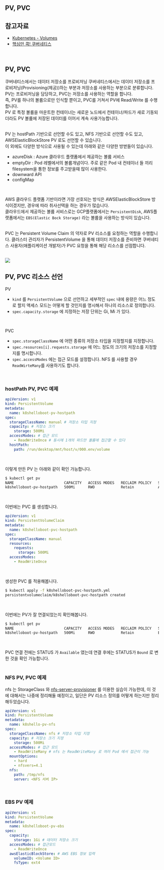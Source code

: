 ## PV, PVC

## 참고자료
- [Kubernetes - Volumes](https://kubernetes.io/docs/concepts/storage/volumes/)
- [핵심만 콕! 쿠버네티스](https://ebook-product.kyobobook.co.kr/dig/epd/ebook/E000002955305)
<br/>

## PV, PVC
쿠버네티스에서는 데이터 저장소를 프로비저닝 쿠버네티스에서는 데이터 저장소를 프로비저닝(Provisioning(제공))하는 부분과 저장소를 사용하는 부분으로 분류합니다. PV는 프로비저닝을 담당하고, PVC는 저장소를 사용하는 역할을 합니다.<br/>
즉, PV를 하나의 볼륨으로만 인식할 뿐이고, PVC를 거쳐서 PV에 Read/Write 를 수행합니다.<br/>
PV 로 특정 볼륨을 마운트한 컨테이너는 새로운 노드에서 컨테이너/파드가 새로 기동되더라도 PV 볼륨에 저장된 데이터를 이어서 계속 사용가능합니다.<br/>
<br/>

PV 는 hostPath 기반으로 선언할 수도 있고, NFS 기반으로 선언할 수도 있고, AWSElasticBlockStore PV 로도 선언할 수 있습니다.<br/>
이 외에도 다양한 방식으로 사용될 수 있는데 아래와 같은 다양한 방벋들이 있습니다.
- azureDisk : Azure 클라우드 플랫폼에서 제공하는 볼륨 서비스
- emptyDir : Pod 레벨에서의 볼륨개념이다. 주로 같은 Pod 내 컨테이너 들 끼리 filesystem을 통한 정보를 주고받을때 많이 사용한다.
- downward API
- configMap 
<br/>

AWS 클라우드 플랫폼 기반이라면 가장 선호되는 방식은 AWSElasticBlockStore 방식이겠지만, 경우에 따라 취사선택을 하는 경우가 많습니다.<br/>
클라우드에서 제공하는 볼륨 서비스로는 GCP플랫폼에서는 `PersistentDisk`, AWS플랫폼에서는 `EBS(Elastic Bock Storage)` 라는 볼륨을 사용하는 방식이 있습니다.<br/>
<br/>

PVC 는 Persistent Volume Claim 의 약자로 PV 리소스를 요청하는 역할을 수행합니다. 클러스터 관리자가 PersistentVolume 을 통해 데이터 저장소를 준비하면 쿠버네티스 사용자(애플리케이션 개발자)가 PVC 요청을 통해 해당 리소스를 선점합니다.<br/>
<br/>

![](./img/PV-PVC/pvc.png)
<br/>

## PV, PVC 리소스 선언
PV
- `kind` 를 `PersistentVolume` 으로 선언하고 세부적인 `spec` 내에 용량은 어느 정도로 할지 액세스 모드는 어떻게 할 것인지를 명시해서 하나의 리소스로 정의합니다.<br/>
- `spec.capacity.storage` 에 지정하는 저장 단위는 Gi, Mi 가 있다.<br/>
<br/>

PVC
- `spec.storageClassName` 에 어떤 종류의 저장소 타입을 지정할지를 지정합니다.
- `spec.resources[i].requests.storage` 에 어느 정도의 크기의 저장소를 지정할지를 명시합니다.
- `spec.accessModes` 에는 접근 모드를 설정합니다. NFS 를 사용할 경우 `ReadWirteMany`를 사용하기도 합니다.
<br/>

### hostPath PV, PVC 예제
```yaml filename="hostpath-pv.yaml" {3} copy
apiVersion: v1
kind: PersistentVolume
metadata:
  name: k8shelloboot-pv-hostpath
spec:
  storageClassName: manual # 저장소 타입 지정
  capacity: # 저장소 크기 
    storage: 500Mi
  accessModes: # 접근 모드 
    - ReadWriteOnce # 동시에 1개의 파드만 볼륨에 접근할 수 있다
  hostPath:
    path: /run/desktop/mnt/host/v/000.env/volume
```
<br/>

이렇게 만든 PV 는 아래와 같이 확인 가능합니다.
```bash filename="bash" {3} copy
$ kubectl get pv
NAME                       CAPACITY   ACCESS MODES   RECLAIM POLICY   STATUS      CLAIM   STORAGECLASS   REASON   AGE
k8shelloboot-pv-hostpath   500Mi      RWO            Retain           Available           manual                  4s
```
<br/>

이번에는 PVC 를 생성합니다.
```yaml filename="k8shelloboot-pvc-hostpath.yaml" {3} copy
apiVersion: v1
kind: PersistentVolumeClaim
metadata:
  name: k8shelloboot-pvc-hostpath
spec:
  storageClassName: manual
  resources:
    requests:
      storage: 500Mi
  accessModes:
    - ReadWriteOnce
```
<br/>

생성한 PVC 를 적용해봅니다.
```bash filename="bash" {3} copy
$ kubectl apply -f k8shelloboot-pvc-hostpath.yml
persistentvolumeclaim/k8shelloboot-pvc-hostpath created
```
<br/>

이번에는 PV가 잘 연결되었는지 확인해봅니다.
```bash filename="bash" {3} copy
$ kubectl get pv
NAME                       CAPACITY   ACCESS MODES   RECLAIM POLICY   STATUS   CLAIM                               STORAGECLASS   REASON   AGE
k8shelloboot-pv-hostpath   500Mi      RWO            Retain           Bound    default/k8shelloboot-pvc-hostpath   manual                  3m1s
```
<br/>

PVC 연결 전에는 STATUS 가 `Available` 였는데 연결 후에는 STATUS가 `Bound` 로 변한 것을 확인 가능합니다.<br/>
<br/>

### NFS PV, PVC 예제
nfs 는 StorageClass 와 [nfs-server-provisioner](https://artifacthub.io/packages/helm/kvaps/nfs-server-provisioner) 를 이용한 실습이 가능한데, 이 것에 대해서는 나중에 정리해둘 예정이고, 일단은 PV 리소스 정의를 어떻게 하는지만 정리해두었습니다.
```yaml filename="nfs-pv.yaml" {3} copy
apiVersion: v1
kind: PersistentVolume
metadata:
  name: k8shello-pv-nfs
spec:
  storageClassName: nfs # 저장소 타입 지정
  capacity: # 저장소 크기 지정
    storage: 500Mi
  accessModes: # 접근 모드 
    - ReadWriteMany # nfs 는 ReadWriteMany 로 여러 Pod 에서 접근이 가능 
  mountOptions:
    - hard
    - nfsvers=4.1
  nfs:
    path: /tmp/nfs
    server: <NFS 서버 IP>
```
<br/>

### EBS PV 예제 
```yaml filename="ebs-pv.yaml" {3} copy
apiVersion: v1
kind: PersistentVolume
metadata:
  name: k8shelloboot-pv-ebs
spec:
  capacity:
    storage: 1Gi # 데이터 저장소 크기 
  accessModes: # 접근모드
    - ReadWriteOnce
  awsElasticBlockStore: # AWS EBS 정보 입력
    volumeID: <Volume ID>
    fsType: ext4
```
<br/>



